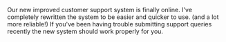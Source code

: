 {{Update|date = 20 July 2002}}

Our new improved customer support system is finally online. I've completely rewritten the system to be easier and quicker to use. (and a lot more reliable!) If you've been having trouble submitting support queries recently the new system should work properly for you.

[[Category:Updates|{{PAGENAME}}]]

